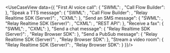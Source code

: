 
<UseCaseView data={{
  "First AI voice call": {
    "SWML": <AiSwml/>,
    "Call Flow Builder": <AiCallFlow/>
  },
  "Speak a TTS message": {
    "SWML": <PlayTtsSwml/>,
    "Call Flow Builder": <PlayTtsCallFlow/>,
    "Relay Realtime SDK (Server)": <PlayTtsRelay/>,
    "CXML": <PlayTtsCxml/>
  },
  "Send an SMS message": {
    "SWML": <SmsSwml/>,
    "Relay Realtime SDK (Server)": <SmsRelay/>,
    "CXML": <SmsCxml/>,
    "REST API": <SmsRest/>
  },
  "Receive a fax": {
    "SWML": <FaxSwml/>,
    "CXML": <FaxCxml/>
  },
  "Send a chat message": {
    "Relay Realtime SDK (Server)": <ChatServer/>,
    "Relay Browser SDK": <ChatBrowser/>
  },
  "Send a PubSub message": {
    "Relay Realtime SDK (Server)": <PubSubServer/>,
    "Relay Browser SDK": <PubSubBrowser/>
  },
  "Stream a video room": {
    "Relay Realtime SDK (Server)": <VideoServer/>,
    "Relay Browser SDK": <VideoBrowser/>
  }
}}/>